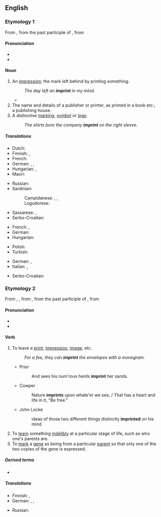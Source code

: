 ==English==
{{was wotd|2008|October|6}}

===Etymology 1===
From {{etyl|fro|en}} {{m|fro|empreinte}}, from the past participle of {{m|fro|empreindre}}, from {{etyl|la|en}} {{m|la|imprimere|}}

====Pronunciation====
* {{IPA|/ˈɪm.pɹɪnt/|lang=en}}
* {{audio|en-us-imprint-noun.ogg|Audio (US)|lang=en}}

====Noun====
{{en-noun}}

# An [[impression]]; the mark left behind by printing something.
#: ''The day left an '''imprint''' in my mind.''
#* {{quote-journal|author=Daniel Taylor|title=Real Madrid win Champions League as Cristiano Ronaldo double defeats Juv|work={{w|The Guardian}} (London)|date=3 June 2017|url=https://www.theguardian.com/football/2017/jun/03/juventus-real-madrid-champions-league-final-match-report
|passage=It was the moment everyone knew the Champions League trophy was on its way back to the Bernabéu and, once again, that the four-times Ballon d’Or winner had left his '''imprint''' on another final.}}
# The name and details of a publisher or printer, as printed in a book etc.; a publishing house.
# A distinctive [[marking]], [[symbol]] or [[logo]].
#: ''The shirts bore the company '''imprint''' on the right sleeve.''

=====Translations=====
{{trans-top|an impression; the mark left behind by printing something}}
* Dutch: {{t+|nl|indruk}}
* Finnish: {{t+|fi|jälki}}, {{t+|fi|painauma}}
* French: {{t+|fr|empreinte}}
* German: {{t+|de|Gepräge|n}}, {{t+|de|Abdruck|m}}, {{t+|de|Aufdruck|m}}
* Hungarian: {{t+|hu|nyom}}, {{t+|hu|lenyomat}}
* Maori: {{t|mi|mātātuhi}}
{{trans-mid}}
* Russian: {{t+|ru|отпеча́ток}}
* Sardinian:
*: Campidanese: {{t|sc|bullu}}, {{t|sc|segliu}}, {{t|sc|segliu}}
*: Logudorese: {{t|sc|imprènta}}
* Sassarese: {{t|sdc|imprènta}}, {{t|sdc|piùta}}
* Serbo-Croatian: {{t|sh|отисак|sc=Cyrl}}
{{trans-bottom}}

{{trans-top|the name and details of a publisher or printer, as printed in a book etc}}
* French: {{t+|fr|ours|m}}, {{t|fr|pavé de l'ours|m}}
* German: {{t+|de|Impressum|n}}
* Hungarian: {{t+|hu|impresszum}}
{{trans-mid}}
* Polish: {{t|pl|impressum}}
* Turkish: {{t+|tr|künye}}
{{trans-bottom}}

{{trans-top|a distinctive marking, symbol or logo}}
* German: {{t+|de|Gepräge|n}}, {{t+|de|Aufdruck|m}}
* Italian: {{t+|it|logo|m}}, {{t+|it|marchio|m}}
{{trans-mid}}
* Serbo-Croatian: {{t|sh|лого|sc=Cyrl}}
{{trans-bottom}}

===Etymology 2===
From {{inh|en|enm|emprinten}}, {{m|enm|enprinten}}, from {{etyl|fro|en}} {{m|fro|empreinter}}, from the past participle of {{m|fro|empreindre}}, from {{etyl|la|en}} {{m|la|imprimere|}}

====Pronunciation====
* {{IPA|/ɪmˈpɹɪnt/|lang=en}}
* {{audio|en-us-imprint-verb.ogg|Audio (US)|lang=en}}

====Verb====
{{en-verb}}

# To leave a [[print]], [[impression]], [[image]], etc.
#: ''For a fee, they can '''imprint''' the envelopes with a monogram.''
#* Prior
#*: And sees his num'rous herds '''imprint''' her sands.
#* Cowper
#*: Nature '''imprints''' upon whate'er we see, / That has a heart and life in it, "Be free."
#* John Locke
#*: ideas of those two different things distinctly '''imprinted''' on his mind
# To [[learn]] something [[indelibly]] at a particular stage of life, such as who one's parents are.
# To [[mark]] a [[gene]] as being from a particular [[parent]] so that only one of the two copies of the gene is expressed.

=====Derived terms=====
* {{l|en|imprint on}}

=====Translations=====
{{trans-top|to leave a print, impression, image, etc.}}
* Finnish: {{t+|fi|painaa}}, {{t|fi|jättää jälki}}
* German: {{t+|de|einprägen}}, {{t+|de|abdrucken}}, {{t|de|aufdrucken}}
{{trans-mid}}
* Russian: {{t+|ru|отпечатать}}
{{trans-bottom}}